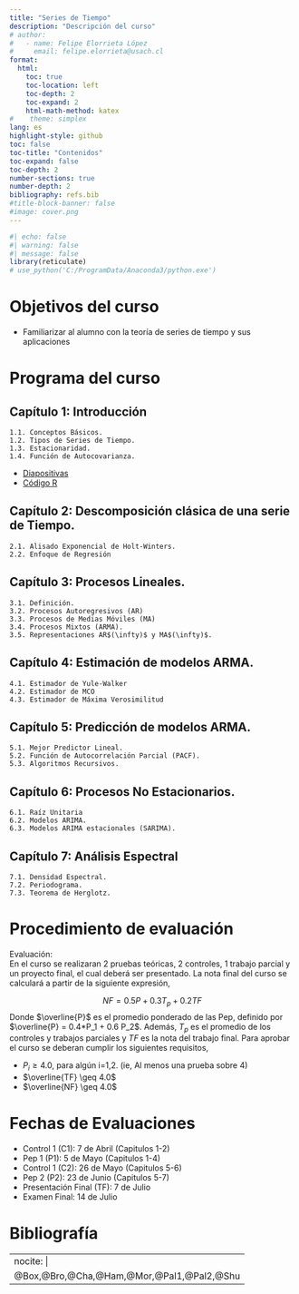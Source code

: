 ```yaml
---
title: "Series de Tiempo"
description: "Descripción del curso"
# author:
#   - name: Felipe Elorrieta López
#     email: felipe.elorrieta@usach.cl
format:
  html:
    toc: true
    toc-location: left
    toc-depth: 2
    toc-expand: 2
    html-math-method: katex
#    theme: simplex
lang: es
highlight-style: github
toc: false
toc-title: "Contenidos"
toc-expand: false
toc-depth: 2
number-sections: true
number-depth: 2
bibliography: refs.bib
#title-block-banner: false
#image: cover.png
---
```



```r
#| echo: false
#| warning: false
#| message: false
library(reticulate)
# use_python('C:/ProgramData/Anaconda3/python.exe')
```



# Objetivos del curso 

::: {.callout-tip appearance="simple" icon=false}
- Familiarizar al alumno con la teoría de series de tiempo y sus aplicaciones
:::

# Programa del curso

::: {.callout-tip collapse="true" icon=false}
## Capítulo 1: Introducción

    1.1. Conceptos Básicos.
    1.2. Tipos de Series de Tiempo.
    1.3. Estacionaridad.
    1.4. Función de Autocovarianza.
- [Diapositivas](Clase1.pdf){target="_blank"}
- [Código R](Clase1.R){target="_blank"}
:::

::: {.callout-tip collapse="true" icon=false}
## Capítulo 2: Descomposición clásica de una serie de Tiempo.
    
    2.1. Alisado Exponencial de Holt-Winters.
    2.2. Enfoque de Regresión
:::

::: {.callout-tip collapse="true" icon=false}
## Capítulo 3: Procesos Lineales.

    3.1. Definición.
    3.2. Procesos Autoregresivos (AR)
    3.3. Procesos de Medias Móviles (MA)
    3.4. Procesos Mixtos (ARMA).
    3.5. Representaciones AR$(\infty)$ y MA$(\infty)$.
:::

::: {.callout-tip collapse="true" icon=false}
## Capítulo 4: Estimación de modelos ARMA.

    4.1. Estimador de Yule-Walker
    4.2. Estimador de MCO
    4.3. Estimador de Máxima Verosimilitud
:::

::: {.callout-tip collapse="true" icon=false}
## Capítulo 5: Predicción de modelos ARMA.

    5.1. Mejor Predictor Lineal.
    5.2. Función de Autocorrelación Parcial (PACF).
    5.3. Algoritmos Recursivos.
:::

::: {.callout-tip collapse="true" icon=false}
## Capítulo 6: Procesos No Estacionarios.

    6.1. Raíz Unitaria
    6.2. Modelos ARIMA.
    6.3. Modelos ARIMA estacionales (SARIMA).
:::

::: {.callout-tip collapse="true" icon=false}
## Capítulo 7: Análisis Espectral
    7.1. Densidad Espectral.
    7.2. Periodograma.
    7.3. Teorema de Herglotz.
:::

# Procedimiento de evaluación

::: {.callout-tip appearance="simple" icon=false}
[Evaluación:]{.green}</br>
En el curso se realizaran 2 pruebas teóricas, 2 controles, 1 trabajo parcial y un proyecto final, el cual deberá ser presentado. La nota final del curso se calculará a partir de la siguiente expresión,

$$NF = 0.5P + 0.3T_p + 0.2TF$$
Donde $\overline{P}$ es el promedio ponderado de las Pep, definido por $\overline{P} = 0.4*P_1 + 0.6 P_2$. Además, $T_p$ es el promedio de los controles y trabajos parciales y $TF$ es la nota del trabajo final. Para aprobar el curso se deberan cumplir los siguientes requisitos,

- $P_i \geq 4.0$, para algún i=1,2. (ie, Al menos una prueba sobre 4)
- $\overline{TF} \geq 4.0$
- $\overline{NF} \geq 4.0$
:::

# Fechas de Evaluaciones

::: {.callout-tip appearance="simple" icon=false}
- Control 1 (C1): 7 de Abril (Capitulos 1-2)
- Pep 1 (P1): 5 de Mayo (Capitulos 1-4)
- Control 1 (C2): 26 de Mayo (Capitulos 5-6)
- Pep 2 (P2): 23 de Junio (Capitulos 5-7)
- Presentación Final (TF): 7 de Julio
- Examen Final:  14 de Julio
:::



# Bibliografía

---
nocite: |
  @Box,@Bro,@Cha,@Ham,@Mor,@Pal1,@Pal2,@Shu
---

::: {#refs}
:::